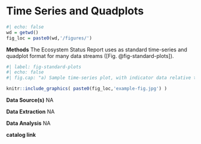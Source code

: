 # Time Series and Quadplots

```r
#| echo: false
wd = getwd()
fig_loc = paste0(wd,'/figures/')

```


**Methods** 
The Ecosystem Status Report uses as standard time-series and quadplot format for many data streams ([Fig. @fig-standard-plots]).

```r
#| label: fig-standard-plots
#| echo: false
#| fig.cap: "a) Sample time-series plot, with indicator data relative to the long-term mean (black dashed horizontal line) and ±1.0 standard deviation (SD; solid blue lines) of the full time series. Dotted black line indicates missing data, and points (when included) indicate data. Arrow at the right indicates if the trend over the evaluation period (shaded blue) is positive (↗), negative (↘), or neutral (↔). Symbol at the lower right indicates if the recent mean was greater than (+), less than (-), or within 1.0 SD of the long-term mean. When possible, times series indicate observation error (gray envelope), defined for each plot (e.g., SD, standard error, or 95% confidence intervals). b) Sample time-series plot with the indicator plotted relative to a threshold value (blue line). Dashed lines indicate upper and lower observation error, again defined for each plot. Dotted black line indicates missing data. c) Sample quad plot where each point represents one normalized time series. The position of a point indicates if the recent trend was increasing or decreasing over the evaluation period and whether the recent mean over the evaluation period"

knitr::include_graphics( paste0(fig_loc,'example-fig.jpg') )
```

**Data Source(s)** NA

**Data Extraction** NA

**Data Analysis** NA

**catalog link**
